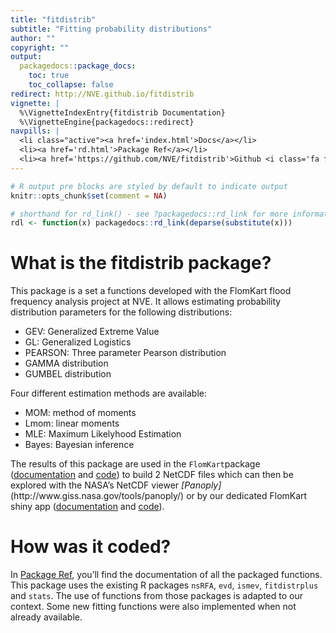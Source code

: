 ```yaml
---
title: "fitdistrib"
subtitle: "Fitting probability distributions"
author: ""
copyright: ""
output:
  packagedocs::package_docs:
    toc: true
    toc_collapse: false
redirect: http://NVE.github.io/fitdistrib
vignette: |
  %\VignetteIndexEntry{fitdistrib Documentation}
  %\VignetteEngine{packagedocs::redirect}
navpills: |
  <li class="active"><a href='index.html'>Docs</a></li>
  <li><a href='rd.html'>Package Ref</a></li>
  <li><a href='https://github.com/NVE/fitdistrib'>Github <i class='fa fa-github'></i></a></li>
---
```


```r
# R output pre blocks are styled by default to indicate output
knitr::opts_chunk$set(comment = NA)

# shorthand for rd_link() - see ?packagedocs::rd_link for more information
rdl <- function(x) packagedocs::rd_link(deparse(substitute(x)))
```

# What is the fitdistrib package? 

This package is a set a functions developed with the FlomKart flood frequency analysis project at NVE.
It allows estimating probability distribution parameters for the following distributions:

- GEV: Generalized Extreme Value
- GL: Generalized Logistics
- PEARSON: Three parameter Pearson distribution
- GAMMA distribution
- GUMBEL distribution

Four different estimation methods are available:

- MOM: method of moments
- Lmom: linear moments
- MLE: Maximum Likelyhood Estimation
- Bayes: Bayesian inference

The results of this package are used in the `FlomKart`package ([documentation](http://NVE.github.io/FlomKart) and [code](http://github.com/NVE/FlomKart)) to build 2 NetCDF files which can then be explored with the NASA's NetCDF viewer *[Panoply]*(http://www.giss.nasa.gov/tools/panoply/) or by our dedicated FlomKart shiny app ([documentation](http://NVE.github.io/FlomKart_ShinyApp) and [code](http://github.com/NVE/FlomKart_ShinyApp)).

# How was it coded?

In [Package Ref](http://NVE.github.io/fitdistrib/rd.html), you'll find the documentation of all the packaged functions.
This package uses the existing R packages `nsRFA`, `evd`, `ismev`, `fitdistrplus` and `stats`. The use of functions from those packages is adapted to our context. Some new fitting functions were also implemented when not already available. 
